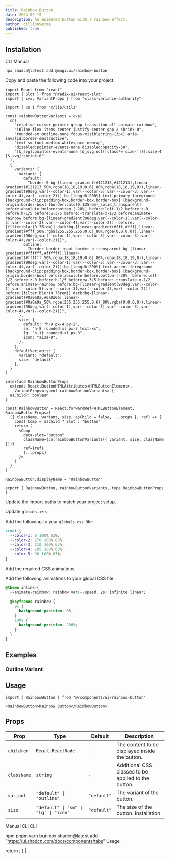 ```yaml
---
title: Rainbow Button
date: 2024-09-19
description: An animated button with a rainbow effect.
author: dillionverma
published: true
---
```


<ComponentPreview name="rainbow-button-demo" />

## Installation

<Tabs defaultValue="cli">

<TabsList>
  <TabsTrigger value="cli">CLI</TabsTrigger>
  <TabsTrigger value="manual">Manual</TabsTrigger>
</TabsList>
<TabsContent value="cli">

```bash
npx shadcn@latest add @magicui/rainbow-button
```

</TabsContent>

<TabsContent value="manual">

<Steps>

<Step>Copy and paste the following code into your project.</Step>

```tsx
import React from "react"
import { Slot } from "@radix-ui/react-slot"
import { cva, VariantProps } from "class-variance-authority"

import { cn } from "@/lib/utils"

const rainbowButtonVariants = cva(
  cn(
    "relative cursor-pointer group transition-all animate-rainbow",
    "inline-flex items-center justify-center gap-2 shrink-0",
    "rounded-sm outline-none focus-visible:ring-[3px] aria-invalid:border-destructive",
    "text-sm font-medium whitespace-nowrap",
    "disabled:pointer-events-none disabled:opacity-50",
    "[&_svg]:pointer-events-none [&_svg:not([class*='size-'])]:size-4 [&_svg]:shrink-0"
  ),
  {
    variants: {
      variant: {
        default:
          "border-0 bg-[linear-gradient(#121213,#121213),linear-gradient(#121213_50%,rgba(18,18,19,0.6)_80%,rgba(18,18,19,0)),linear-gradient(90deg,var(--color-1),var(--color-5),var(--color-3),var(--color-4),var(--color-2))] bg-[length:200%] text-primary-foreground [background-clip:padding-box,border-box,border-box] [background-origin:border-box] [border:calc(0.125rem)_solid_transparent] before:absolute before:bottom-[-20%] before:left-1/2 before:z-0 before:h-1/5 before:w-3/5 before:-translate-x-1/2 before:animate-rainbow before:bg-[linear-gradient(90deg,var(--color-1),var(--color-5),var(--color-3),var(--color-4),var(--color-2))] before:[filter:blur(0.75rem)] dark:bg-[linear-gradient(#fff,#fff),linear-gradient(#fff_50%,rgba(255,255,255,0.6)_80%,rgba(0,0,0,0)),linear-gradient(90deg,var(--color-1),var(--color-5),var(--color-3),var(--color-4),var(--color-2))]",
        outline:
          "border border-input border-b-transparent bg-[linear-gradient(#ffffff,#ffffff),linear-gradient(#ffffff_50%,rgba(18,18,19,0.6)_80%,rgba(18,18,19,0)),linear-gradient(90deg,var(--color-1),var(--color-5),var(--color-3),var(--color-4),var(--color-2))] bg-[length:200%] text-accent-foreground [background-clip:padding-box,border-box,border-box] [background-origin:border-box] before:absolute before:bottom-[-20%] before:left-1/2 before:z-0 before:h-1/5 before:w-3/5 before:-translate-x-1/2 before:animate-rainbow before:bg-[linear-gradient(90deg,var(--color-1),var(--color-5),var(--color-3),var(--color-4),var(--color-2))] before:[filter:blur(0.75rem)] dark:bg-[linear-gradient(#0a0a0a,#0a0a0a),linear-gradient(#0a0a0a_50%,rgba(255,255,255,0.6)_80%,rgba(0,0,0,0)),linear-gradient(90deg,var(--color-1),var(--color-5),var(--color-3),var(--color-4),var(--color-2))]",
      },
      size: {
        default: "h-9 px-4 py-2",
        sm: "h-8 rounded-xl px-3 text-xs",
        lg: "h-11 rounded-xl px-8",
        icon: "size-9",
      },
    },
    defaultVariants: {
      variant: "default",
      size: "default",
    },
  }
)

interface RainbowButtonProps
  extends React.ButtonHTMLAttributes<HTMLButtonElement>,
    VariantProps<typeof rainbowButtonVariants> {
  asChild?: boolean
}

const RainbowButton = React.forwardRef<HTMLButtonElement, RainbowButtonProps>(
  ({ className, variant, size, asChild = false, ...props }, ref) => {
    const Comp = asChild ? Slot : "button"
    return (
      <Comp
        data-slot="button"
        className={cn(rainbowButtonVariants({ variant, size, className }))}
        ref={ref}
        {...props}
      />
    )
  }
)

RainbowButton.displayName = "RainbowButton"

export { RainbowButton, rainbowButtonVariants, type RainbowButtonProps }
```

<Step>Update the import paths to match your project setup.</Step>

<Step>Update `globals.css`</Step>

Add the following to your `globals.css` file:

```css title="app/globals.css" showLineNumbers {2-6}
:root {
  --color-1: 0 100% 63%;
  --color-2: 270 100% 63%;
  --color-3: 210 100% 63%;
  --color-4: 195 100% 63%;
  --color-5: 90 100% 63%;
}
```

<Step>Add the required CSS animations</Step>

Add the following animations to your global CSS file.

```css title="app/globals.css" showLineNumbers {2, 4-11}
@theme inline {
  --animate-rainbow: rainbow var(--speed, 2s) infinite linear;

  @keyframes rainbow {
    0% {
      background-position: 0%;
    }
    100% {
      background-position: 200%;
    }
  }
}
```

</Steps>

</TabsContent>

</Tabs>

## Examples

### Outline Variant

<ComponentPreview name="rainbow-button-demo-2" />

## Usage

```tsx showLineNumbers
import { RainbowButton } from "@/components/ui/rainbow-button"
```

```tsx showLineNumbers
<RainbowButton>Rainbow Button</RainbowButton>
```

## Props

| Prop        | Type                                  | Default     | Description                                         |
| ----------- | ------------------------------------- | ----------- | --------------------------------------------------- |
| `children`  | `React.ReactNode`                     | `-`         | The content to be displayed inside the button.      |
| `className` | `string`                              | `-`         | Additional CSS classes to be applied to the button. |
| `variant`   | `"default" \| "outline"`              | `"default"` | The variant of the button.                          |
| `size`      | `"default" \| "sm" \| "lg" \| "icon"` | `"default"` | The size of the button.       Installation

Manual
CLI
CLI

npm
pnpm
yarn
bun
npx shadcn@latest add "https://ui.shadcn.com/docs/components/tabs"
Usage



  return <TabsWithContent />;
}                      |
